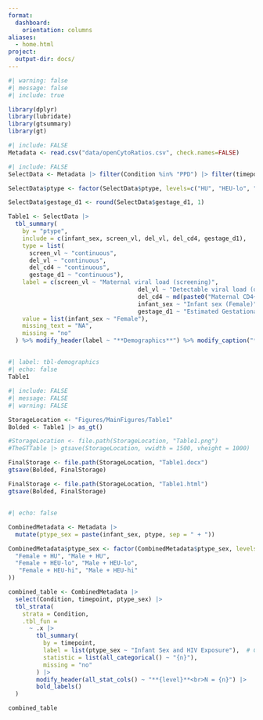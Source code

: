 ```yaml
---
format:
  dashboard:
    orientation: columns
aliases: 
  - home.html
project:
  output-dir: docs/
---
```


```r
#| warning: false
#| message: false
#| include: true

library(dplyr)
library(lubridate)
library(gtsummary)
library(gt)
```

```r
#| include: FALSE
Metadata <- read.csv("data/openCytoRatios.csv", check.names=FALSE)
```

```r
#| include: FALSE
SelectData <- Metadata |> filter(Condition %in% "PPD") |> filter(timepoint %in% 0) |> select(ptype, infant_sex, screen_vl, del_vl, del_cd4, gestage_d1)

SelectData$ptype <- factor(SelectData$ptype, levels=c("HU", "HEU-lo", "HEU-hi"))

SelectData$gestage_d1 <- round(SelectData$gestage_d1, 1)

Table1 <- SelectData |> 
  tbl_summary(
    by = "ptype",
    include = c(infant_sex, screen_vl, del_vl, del_cd4, gestage_d1),
    type = list(
      screen_vl ~ "continuous",
      del_vl ~ "continuous",
      del_cd4 ~ "continuous",
      gestage_d1 ~ "continuous"),
    label = c(screen_vl ~ "Maternal viral load (screening)",  
                                     del_vl ~ "Detectable viral load (delivery)", 
                                     del_cd4 ~ md(paste0("Maternal CD4+ cells/", "\U00B5L", " (delivery)")), 
                                     infant_sex ~ "Infant sex (Female)",
                                     gestage_d1 ~ "Estimated Gestational Age, weeks"),
    value = list(infant_sex ~ "Female"),
    missing_text = "NA",
    missing = "no"
  ) %>% modify_header(label ~ "**Demographics**") %>% modify_caption("**Cohort Characteristics**") 
```

## {width=45%}

```r
#| label: tbl-demographics
#| echo: false
Table1
```

```r
#| include: FALSE
#| message: FALSE
#| warning: FALSE

StorageLocation <- "Figures/MainFigures/Table1"
Bolded <- Table1 |> as_gt()

#StorageLocation <- file.path(StorageLocation, "Table1.png")
#TheGTTable |> gtsave(StorageLocation, vwidth = 1500, vheight = 1000)

FinalStorage <- file.path(StorageLocation, "Table1.docx")
gtsave(Bolded, FinalStorage)

FinalStorage <- file.path(StorageLocation, "Table1.html")
gtsave(Bolded, FinalStorage)
```

## {width=55%}

```r
#| echo: false

CombinedMetadata <- Metadata |>
  mutate(ptype_sex = paste(infant_sex, ptype, sep = " + "))

CombinedMetadata$ptype_sex <- factor(CombinedMetadata$ptype_sex, levels=c(
  "Female + HU", "Male + HU",
  "Female + HEU-lo", "Male + HEU-lo",
   "Female + HEU-hi", "Male + HEU-hi"
))

combined_table <- CombinedMetadata |>
  select(Condition, timepoint, ptype_sex) |>
  tbl_strata(
    strata = Condition,
    .tbl_fun = 
      ~ .x |>
        tbl_summary(
          by = timepoint,
          label = list(ptype_sex ~ "Infant Sex and HIV Exposure"),  # Custom label
          statistic = list(all_categorical() ~ "{n}"),
          missing = "no"
        ) |>
        modify_header(all_stat_cols() ~ "**{level}**<br>N = {n}") |>
        bold_labels()
  )

combined_table
```

